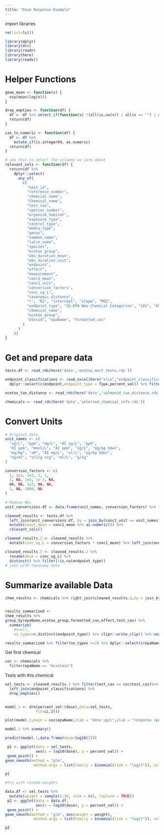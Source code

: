 ```yaml
---
title: "Dose Response Example"
---
```



import libraries 
```r
rm(list=ls())

library(dplyr)
library(drc)
library(readr)
library(here)
library(readxl)

```

# Helper Functions 
```r
geom_mean <- function(x) {
  exp(mean(log(x)))
}

drop_empties <- function(df) {
  df <- df %>% select_if(function(x) !(all(is.na(x)) | all(x == "") | all(x == "NR")))
  return(df)
}

cas_to_numeric <- function(df) {
  df <- df %>%
    mutate_if(is.integer64, as.numeric)
  return(df)
}

# use this to select the columns we care about 
relevant_cols <- function(df) {
  return(df %>%
    dplyr::select(
      any_of(
        c(
          "test_id",
          "reference_number",
          "chemical_name",
          "Chemical_name",
          "test_cas",
          "species_number",
          "organism_habitat",
          "exposure_type",
          "control_type",
          "media_type",
          "genus",
          "common_name",
          "latin_name",
          "species",
          "ecotox_group",
          "obs_duration_mean",
          "obs_duration_unit",
          "endpoint",
          "effect",
          "measurement",
          "conc1_mean",
          "conc1_unit",
          "conversion_factors",
          "conc_ug_L",
          "taxonomic.distance",
          "r", "R2", "intercept", "slope", "MSE",
          "endpoint_type", "US-EPA New Chemical Categories", "CAS", "ASTER",
          "chemical_name",
          "ecotox_group",
          "dtxsid", "epaName", "formatted_cas"
        )
      )
    ))
}
```


# Get and prepare data 
```r

tests.df <- read_rds(here('data','ecotox_mort_tests.rds'))

endpoint_classifications <- read_excel(here("xlsx","endpoint_classifications.xlsx")) %>% 
  dplyr::select(c(endpoint,endpoint_type = Type,percent_val)) %>% filter(endpoint_type != "out")

ecotox_tax_distance <- read_rds(here('data','salmonid_tax_distance.rds'))

chemicals <- read_rds(here('data','selected_chemical_info.rds'))

```

# Convert Units 
```r

# Original data
unit_names <- c(
  "ug/L", "ppm", "mg/L", "AI ug/L", "ppb",
  "AI ppb", "mmol/L", "AI ppm", "ng/L", "mg/kg bdwt",
  "mg/kg", "uM", "AI mg/L", "ul/L", "ug/kg bdwt",
  "ng/ml", "uCI/g org", "ml/L", "g/kg"
)

conversion_factors <- c(
  1, 1e3, 1e3, 1, 1,
  1, NA, 1e3, 1e-3, NA,
  NA, NA, 1e3, NA, NA,
  1, NA, 1000, NA
)

# Remove NAs
unit_conversions.df <- data.frame(unit_names, conversion_factors) %>% filter(!is.na(conversion_factors))

cleaned_results <- tests.df %>%
  left_join(unit_conversions.df, by = join_by(conc1_unit == unit_names)) %>%
  mutate(conc1_mean = conc1_mean %>% as.numeric()) %>%
  relevant_cols()

cleaned_results.2 <- cleaned_results %>%
  mutate(conc_ug_L = conversion_factors * conc1_mean) %>% left_join(endpoint_classifications)# %>%

cleaned_results.3 <- cleaned_results.2 %>%
  rename(dose = conc_ug_L) %>% 
  distinct() %>% filter(!is.na(endpoint_type))
# join with taxonomy data

```

# Summarize available Data 

```r
chem_results <- chemicals %>% right_join(cleaned_results.3,by = join_by(test_cas))


results_summarized <- 
chem_results %>% 
group_by(epaName,ecotox_group,formatted_cas,effect,test_cas) %>% 
  summarize(
    #n=n(),
    no_types=n_distinct(endpoint_type)) %>% clipr::write_clip() %>% ungroup()

results_summarized %>% filter(no_types >=3) %>% dplyr::select(c(epaName,formatted_cas,test_cas))

```


Get first chemical 

```r
coc <- chemicals %>% 
  filter(epaName == "Acrolein")


```

Tests with this chemical 

```r

sel_tests <- cleaned_results.3 %>% filter(test_cas == coc$test_cas)%>% 
  left_join(endpoint_classifications) %>% 
  drop_empties()
  

model.1 <- drm(percent_val~(dose),data=sel_tests,
              fct=LL.2())

plot(model.1,main = coc$epaName,xlab = "dose ug/L",ylab = "response (percent mortality)")

model.1 %>% summary()

predict(model.1,data.frame(dose=log10(2)))
```



```r
 p1 <- ggplot(data = sel_tests, 
              aes(x = log10(dose), y = percent_val)) +
 geom_point() +
geom_smooth(method = "glm",
             method.args = list(family = binomial(link = "logit")), colour = "#FF0000", se = TRUE)

p1
```

```r
#try with random weights 

data.df <- sel_tests %>%
  mutate(weight = sample(1:30, size = n(), replace = TRUE))
 p2 <- ggplot(data = data.df, 
              aes(x = log10(dose), y = percent_val)) +
 geom_point() + 
geom_smooth(method = "glm", aes(weight = weight),
             method.args = list(family = binomial(link = "logit")), colour = "#FF0000", se = TRUE)

p2
```


